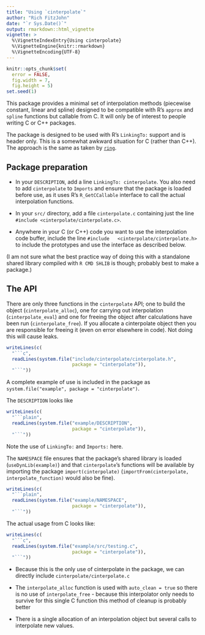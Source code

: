 ```yaml
---
title: "Using `cinterpolate`"
author: "Rich FitzJohn"
date: "`r Sys.Date()`"
output: rmarkdown::html_vignette
vignette: >
  %\VignetteIndexEntry{Using cinterpolate}
  %\VignetteEngine{knitr::rmarkdown}
  %\VignetteEncoding{UTF-8}
---
```


``` r
knitr::opts_chunk$set(
  error = FALSE,
  fig.width = 7,
  fig.height = 5)
set.seed(1)
```

This package provides a minimal set of interpolation methods
(piecewise constant, linear and spline) designed to be compatible
with R's `approx` and `spline` functions but callable from C.  It will only
be of interest to people writing C or C++ packages.

The package is designed to be used with R's `LinkingTo:` support
and is header only.  This is a somewhat awkward situation for C
(rather than C++).  The approach is the same as taken by
[`ring`](https://cran.r-project.org/package=ring).

## Package preparation

* In your `DESCRIPTION`, add a line `LinkingTo: cinterpolate`.  You
  also need to add `cinterpolate` to `Imports` and ensure that the
  package is loaded before use, as it uses R's `R_GetCCallable`
  interface to call the actual interpolation functions.

* In your `src/` directory, add a file `cinterpolate.c` containing
  just the line `#include <cinterpolate/cinterpolate.c>`.

* Anywhere in your C (or C++) code you want to use the
  interpolation code buffer, include the line `#include
  <cinterpolate/cinterpolate.h>` to include the prototypes and use
  the interface as described below.

(I am not sure what the best practice way of doing this with a
standalone shared library compiled with `R CMD SHLIB` is though;
probably best to make a package.)

## The API

There are only three functions in the `cinterpolate` API; one to
build the object (`cinterpolate_alloc`), one for carrying out
interpolation (`cinterpolate_eval`) and one for freeing the object
after calculations have been run (`cinterpolate_free`).  If you
allocate a cinterpolate object then you are responsible for freeing
it (even on error elsewhere in code).  Not doing this will cause
leaks.

``` r
writeLines(c(
  "```c",
  readLines(system.file("include/cinterpolate/cinterpolate.h",
                        package = "cinterpolate")),
  "```"))
```

A complete example of use is included in the package as `system.file("example", package = "cinterpolate")`.

The `DESCRIPTION` looks like

``` r
writeLines(c(
  "```plain",
  readLines(system.file("example/DESCRIPTION",
                        package = "cinterpolate")),
  "```"))
```

Note the use of `LinkingTo:` and `Imports:` here.

The `NAMESPACE` file ensures that the package's shared library is
loaded (`useDynLib(example)`) and that `cinterpolate`'s functions
will be available by importing the package `import(cinterpolate)`
(`importFrom(cinterpolate, interpolate_function)` would also be
fine).
``` r
writeLines(c(
  "```plain",
  readLines(system.file("example/NAMESPACE",
                        package = "cinterpolate")),
  "```"))
```

The actual usage from C looks like:
``` r
writeLines(c(
  "```c",
  readLines(system.file("example/src/testing.c",
                        package = "cinterpolate")),
  "```"))
```

* Because this is the only use of cinterpolate in the package, we
  can directly include `cinterpolate/cinterpolate.c`

* The `interpolate_alloc` function is used with `auto_clean = true`
  so there is no use of `interpolate_free` - because this
  interpolator only needs to survive for this single C function
  this method of cleanup is probably better

* There is a single allocation of an interpolation object but
  several calls to interpolate new values.
